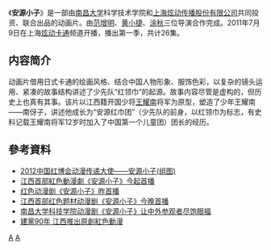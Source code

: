 {{article issues|
{{no footnotes|time=2015-05-07T09:22:53+00:00}}
{{orphan|time=2015-05-07T09:22:53+00:00}}
}}
《'''安源小子'''》是一部由[[南昌大学|南昌大学]]科学技术学院和[[上海炫动传播股份有限公司|上海炫动传播股份有限公司]]共同投资、联合出品的动画片。由[[范增明|范增明]]、[[黄小捷|黄小捷]]、[[涂秋|涂秋]]三位导演合作完成。2011年7月9日在上海[[炫动卡通|炫动卡通]]频道开播，播出第一季，共计26集。

== 内容简介 ==
动画片借用日式卡通的绘画风格、结合中国人物形象、服饰色彩，以复杂的镜头运用、紧凑的故事结构讲述了少先队“红领巾”的起源。故事内容尽管是虚构的，但历史上也真有其事。该片以江西籍开国少将[[王耀南_(少将)|王耀南]]将军为原型，塑造了少年王耀南——南伢子，讲述他成长为“安源红巾团”（少先队的前身，以红领巾为标志，有史料记载王耀南将军12岁时加入了中国第一个儿童团）团长的经历。

==參考資料==
*[http://roll.sohu.com/20120616/n345781959.shtml 2012中国红博会动漫传递大使——安源小子(组图)] {{Wayback|url=http://roll.sohu.com/20120616/n345781959.shtml |date=20181008052842 }}
*[http://dailynews.sina.com/bg/ent/chinanews/20110709/00242587491.html 江西首部紅色動漫劇《安源小子》今起首播] {{Wayback|url=http://dailynews.sina.com/bg/ent/chinanews/20110709/00242587491.html |date=20180929215752 }}
*[http://www.jxnews.com.cn/xxrb/system/2011/07/10/011712155.shtml 红色动漫剧《安源小子》昨首播] {{Wayback|url=http://www.jxnews.com.cn/xxrb/system/2011/07/10/011712155.shtml |date=20180929031031 }}
*[http://news.ifeng.com/gundong/detail_2011_07/09/7595062_0.shtml 江西首部红色题材动漫剧《安源小子》今晚首播] {{Wayback|url=http://news.ifeng.com/gundong/detail_2011_07/09/7595062_0.shtml |date=20180930182131 }}
*[http://www.ndkj.com.cn/news/mainNewsDetail.aspx?newsid=7708 南昌大学科技学院动漫剧《安源小子》让中外参观者尽饱眼福] {{Wayback|url=http://www.ndkj.com.cn/news/mainNewsDetail.aspx?newsid=7708 |date=20181005064034 }}
*[http://www.worldjournal.com/1781675/article-%E5%BB%BA%E9%BB%A890%E5%B9%B4-%E6%B1%9F%E8%A5%BF%E6%8E%A8%E5%87%BA%E5%8E%9F%E5%89%B5%E7%B4%85%E8%89%B2%E5%8B%95%E6%BC%AB/?npg=2 建黨90年 江西推出原創紅色動漫]{{dead link|date=2017年12月 |bot=InternetArchiveBot |fix-attempted=yes }}

[[Category:2011年中国电视动画剧集|A]]
[[Category:江西民国时期背景作品|A]]